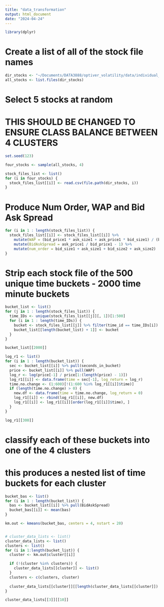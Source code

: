 ```yaml
---
title: "data_transformation"
output: html_document
date: "2024-04-24"
---
```


```r
library(dplyr)
```


# Create a list of all of the stock file names
```r
dir_stocks <- "~/Documents/DATA3888/optiver_volatility/data/individual_book_train/"
all_stocks <- list.files(dir_stocks)
```

# Select 5 stocks at random
# THIS SHOULD BE CHANGED TO ENSURE CLASS BALANCE BETWEEN 4 CLUSTERS
```r
set.seed(123)

four_stocks <- sample(all_stocks, 4)

stock_files_list <- list()
for (i in four_stocks) {
  stock_files_list[[i]] <- read.csv(file.path(dir_stocks, i))
}

```


# Produce Num Order, WAP and Bid Ask Spread
```r

for (i in 1 : length(stock_files_list)) {
  stock_files_list[[i]] <- stock_files_list[[i]] %>% 
    mutate(WAP = (bid_price1 * ask_size1 + ask_price1 * bid_size1) / (bid_size1 + ask_size1)) %>%
    mutate(BidAskSpread = ask_price1 / bid_price1 - 1) %>%
    mutate(num_order = bid_size1 + ask_size1 + bid_size2 + ask_size2)
}

```


# Strip each stock file of the 500 unique time buckets - 2000 time minute buckets
```r

bucket_list <- list()
for (j in 1 : length(stock_files_list)) {
  time_IDs <- unique(stock_files_list[[j]][, 1])[1:500]
  for (i in 1 : length(time_IDs)) {
    bucket <- stock_files_list[[j]] %>% filter(time_id == time_IDs[i])
    bucket_list[[length(bucket_list) + 1]] <- bucket
  }
}

bucket_list[[2000]]

```

```r

log_r1 <- list()
for (i in 1 : length(bucket_list)) {
  sec <- bucket_list[[i]] %>% pull(seconds_in_bucket)
  price <- bucket_list[[i]] %>% pull(WAP)
  log_r <- log(price[-1] / price[1:(length(price) - 1)])
  log_r1[[i]] <- data.frame(time = sec[-1], log_return = log_r)
  time.no.change <- (1:600)[!(1:600 %in% log_r1[[i]]$time)]
  if (length(time.no.change) > 0) {
    new.df <- data.frame(time = time.no.change, log_return = 0)
    log_r1[[i]] <- rbind(log_r1[[i]], new.df)
    log_r1[[i]] <- log_r1[[i]][order(log_r1[[i]]$time), ]
  }
}

log_r1[[300]]

```


# classify each of these buckets into one of the 4 clusters
# this produces a nested list of time buckets for each cluster
```r

bucket_bas <- list()
for (i in 1 : length(bucket_list)) {
  bas <- bucket_list[[i]] %>% pull(BidAskSpread)
  bucket_bas[[i]] <- mean(bas)
}

km.out <- kmeans(bucket_bas, centers = 4, nstart = 20)


# cluster_data_lists <- list()
cluster_data_lists <- list()
clusters <- list()
for (i in 1:length(bucket_list)) {
  cluster <- km.out$cluster[[i]]

  if (!(cluster %in% clusters)) {
    cluster_data_lists[[cluster]] <- list()
  }
  clusters <- c(clusters, cluster)
  
  cluster_data_lists[[cluster]][[length(cluster_data_lists[[cluster]]) + 1]] <- bucket_list[[i]]
}

cluster_data_lists[[3]][[10]]

```
